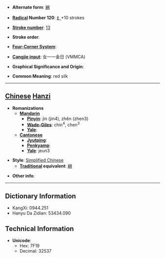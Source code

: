 * '''Alternate form''': [[縉]]

* '''[[Wiktionary:Chinese radical index| Radical]] Number 120''': [[Wiktionary:Chinese radical index 纟|纟]]+10 strokes

* '''[[Wiktionary:Chinese total strokes index|Stroke number]]''': [[Wiktionary:Chinese total strokes index 13|13]]

* '''Stroke order''': 

* '''[[Wiktionary:Chinese four corner index|Four-Corner System]]''': 

* '''[[Wiktionary:Chinese Cangjie index|Cangjie input]]''': 女一一金日 (VMMCA)

* '''Graphical Significance and Origin''': 

* '''Common Meaning''': red silk

----

== [[Chinese]] [[Hanzi]] ==

* '''Romanizations'''
** '''[[Mandarin]]'''
*** '''[[Pinyin]]''': jìn (jin4), zhěn (zhen3)
*** '''[[Wade-Giles]]''': chin<sup>4</sup>, chen<sup>3</sup>
*** '''[[Yale]]''': 
** '''[[Cantonese]]'''
*** '''[[Jyutping]]''':
*** '''[[Penkyamp]]''': 
*** '''[[Yale]]''': jeun3

* '''Style''': [[Simplified Chinese]] 
** '''[[Traditional Chinese|Traditional]] equivalent''': [[縉]]

* '''Other info''': 

----

== Dictionary Information ==

* KangXi: 0944.251
* Hanyu Da Zidian: 53434.090

== Technical Information ==

* '''Unicode''':
** Hex: 7F19
** Decimal: 32537